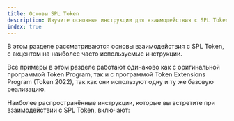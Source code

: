 ```yaml
---
title: Основы SPL Token
description: Изучите основные инструкции для взаимодействия с SPL Token.
index: true
---
```


В этом разделе рассматриваются основы взаимодействия с SPL Token, с акцентом на
наиболее часто используемые инструкции.

Все примеры в этом разделе работают одинаково как с оригинальной программой
Token Program, так и с программой Token Extensions Program (Token 2022), так как
они используют одну и ту же базовую реализацию.

Наиболее распространённые инструкции, которые вы встретите при взаимодействии с
SPL Token, включают:
